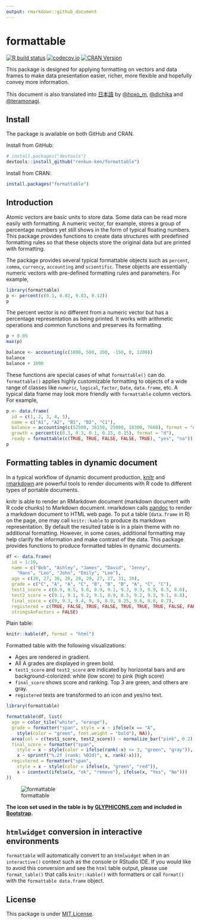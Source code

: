 ```yaml
---
output: rmarkdown::github_document
---
```

<!-- README.md is generated from README.Rmd on GitHub Actions: do not edit by hand -->

# formattable

<!-- badges: start -->
[![R build status](https://github.com/renkun-ken/formattable/workflows/rcc/badge.svg)](https://github.com/renkun-ken/formattable/actions)
[![codecov.io](https://codecov.io/github/renkun-ken/formattable/coverage.svg?branch=master)](https://codecov.io/github/renkun-ken/formattable?branch=master)
[![CRAN Version](https://www.r-pkg.org/badges/version/formattable)](https://cran.r-project.org/package=formattable)
<!-- badges: end -->

This package is designed for applying formatting on vectors and data frames to make data presentation easier, richer, more flexible and hopefully convey more information.

This document is also translated into [日本語](https://github.com/renkun-ken/formattable/blob/master/README.ja.md) by [@hoxo_m](https://github.com/hoxo-m), [@dichika](https://github.com/dichika) and [@teramonagi](https://github.com/teramonagi).

## Install

The package is available on both GitHub and CRAN.

Install from GitHub:

```r
# install.packages("devtools")
devtools::install_github("renkun-ken/formattable")
```

Install from CRAN:

```r
install.packages("formattable")
```

## Introduction

Atomic vectors are basic units to store data. Some data can be read more easily with formatting. A numeric vector, for example, stores a group of percentage numbers yet still shows in the form of typical floating numbers. This package provides functions to create data structures with predefined formatting rules so that these objects store the original data but are printed with formatting.

The package provides several typical formattable objects such as `percent`, `comma`, `currency`, `accounting` and `scientific`. These objects are essentially numeric vectors with pre-defined formatting rules and parameters. For example,

```r
library(formattable)
p <- percent(c(0.1, 0.02, 0.03, 0.12))
p
```

The percent vector is no different from a numeric vector but has a percentage representation as being
printed. It works with arithmetic operations and common functions and preserves its formatting.

```r
p + 0.05
max(p)
```

```r
balance <- accounting(c(1000, 500, 200, -150, 0, 1200))
balance
balance + 1000
```

These functions are special cases of what `formattable()` can do. `formattable()` applies highly customizable formatting to objects of a wide range of classes like `numeric`, `logical`, `factor`, `Date`, `data.frame`, etc. A typical data frame may look more friendly with `formattable` column vectors. For example,

```r
p <- data.frame(
  id = c(1, 2, 3, 4, 5),
  name = c("A1", "A2", "B1", "B2", "C1"),
  balance = accounting(c(52500, 36150, 25000, 18300, 7600), format = "d"),
  growth = percent(c(0.3, 0.3, 0.1, 0.15, 0.15), format = "d"),
  ready = formattable(c(TRUE, TRUE, FALSE, FALSE, TRUE), "yes", "no"))
p
```

## Formatting tables in dynamic document

In a typical workflow of dynamic document production, [knitr](https://yihui.org/knitr/) and [rmarkdown](https://rmarkdown.rstudio.com/) are powerful tools to render documents with R code to different types of portable documents.

knitr is able to render an RMarkdown document (markdown document with R code chunks) to Markdown document. rmarkdown calls [pandoc](https://johnmacfarlane.net/pandoc) to render a markdown document to HTML web page. To put a table (`data.frame` in R) on the page, one may call `knitr::kable` to produce its markdown representation. By default the resulted table is in a plain theme with no additional formatting. However, in some cases, additional formatting may help clarify the information and make contrast of the data. This package provides functions to produce formatted tables in dynamic documents.

```r
df <- data.frame(
  id = 1:10,
  name = c("Bob", "Ashley", "James", "David", "Jenny",
    "Hans", "Leo", "John", "Emily", "Lee"),
  age = c(28, 27, 30, 28, 29, 29, 27, 27, 31, 30),
  grade = c("C", "A", "A", "C", "B", "B", "B", "A", "C", "C"),
  test1_score = c(8.9, 9.5, 9.6, 8.9, 9.1, 9.3, 9.3, 9.9, 8.5, 8.6),
  test2_score = c(9.1, 9.1, 9.2, 9.1, 8.9, 8.5, 9.2, 9.3, 9.1, 8.8),
  final_score = c(9, 9.3, 9.4, 9, 9, 8.9, 9.25, 9.6, 8.8, 8.7),
  registered = c(TRUE, FALSE, TRUE, FALSE, TRUE, TRUE, TRUE, FALSE, FALSE, FALSE),
  stringsAsFactors = FALSE)
```

Plain table:

```r
knitr::kable(df, format = "html")
```

Formatted table with the following visualizations:

* Ages are rendered in gradient.
* All A grades are displayed in green bold.
* `test1_score` and `test2_score` are indicated by horizontal bars and are background-colorized: white (low score) to pink (high score)
* `final_score` shows score and ranking. Top 3 are green, and others are gray.
* `registered` texts are transformed to an icon and yes/no text.

```r
library(formattable)

formattable(df, list(
  age = color_tile("white", "orange"),
  grade = formatter("span", style = x ~ ifelse(x == "A",
    style(color = "green", font.weight = "bold"), NA)),
  area(col = c(test1_score, test2_score)) ~ normalize_bar("pink", 0.2),
  final_score = formatter("span",
    style = x ~ style(color = ifelse(rank(-x) <= 3, "green", "gray")),
    x ~ sprintf("%.2f (rank: %02d)", x, rank(-x))),
  registered = formatter("span",
    style = x ~ style(color = ifelse(x, "green", "red")),
    x ~ icontext(ifelse(x, "ok", "remove"), ifelse(x, "Yes", "No")))
))
```

![formattable](formattable.png)

**The icon set used in the table is by [GLYPHICONS.com](https://GLYPHICONS.com) and included in [Bootstrap](https://getbootstrap.com/docs/3.4/components/#glyphicons).**

## `htmlwidget` conversion in interactive environments

`formattable` will automatically convert to an `htmlwidget` when in an `interactive()` context such as the console or RStudio IDE.  If you would like to avoid this conversion and see the `html` table output, please use `format_table()` that calls `knitr::kable()` with formatters or call `format()` with the `formattable data.frame` object.

## License

This package is under [MIT License](https://opensource.org/licenses/MIT).
